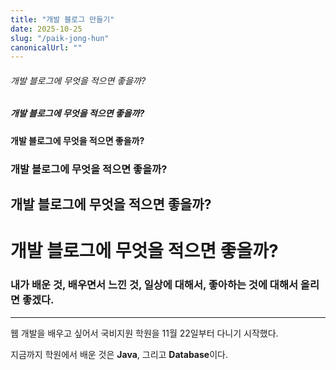 ```yaml
---
title: "개발 블로그 만들기"
date: 2025-10-25
slug: "/paik-jong-hun"
canonicalUrl: ""
---
```


###### 개발 블로그에 무엇을 적으면 좋을까?
##### 개발 블로그에 무엇을 적으면 좋을까?
#### 개발 블로그에 무엇을 적으면 좋을까?
### 개발 블로그에 무엇을 적으면 좋을까?
## 개발 블로그에 무엇을 적으면 좋을까?
# 개발 블로그에 무엇을 적으면 좋을까?

### 내가 배운 것, 배우면서 느낀 것, 일상에 대해서, 좋아하는 것에 대해서 올리면 좋겠다.
---
웹 개발을 배우고 싶어서 국비지원 학원을 11월 22일부터 다니기 시작했다.

지금까지 학원에서 배운 것은 **Java**, 그리고 **Database**이다.
